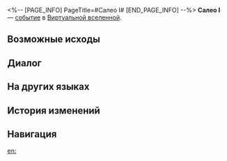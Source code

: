 <%-- [PAGE_INFO]
PageTitle=#Салео I#
[END_PAGE_INFO] --%>
{{Дополнить}}
{{ВВ Событие Инфобокс
|id                 = 11901
|Название           = 
|Изображение        = Событие ВВ Близнецы.png
|Испытание_в_вв     = Неизвестно
|Испытание_в_рое    = Неизвестно
|Испытание_в_зиш    = Неизвестно
|Испытание_в_рв     = 
|Испытание_в_облнеп = Неизвестно
|Требования         = 
|Пред               = 
|След               = 
|Упоминания         = 
|Порядок            = 082
|Порядок_рв         = 
}}
'''Салео I''' — [[Виртуальная вселенная/События|событие]] в [[Виртуальная вселенная|Виртуальной вселенной]].

==Возможные исходы==
{{Возможные исходы
|Выбор_1 = Избавиться от этих надоедливых соседей
|Результат_1 = Вступить в тяжёлый бой и получить за победу благословения 3★: 1, диковины: 2.
|Путь_1   = Эрудиция
|Режимы_1  = зиш

|Выбор_2 = Смешать две личности в одну
|Результат_2 = Получить случайное благословение, при этом все персонажи потеряют НР, равное 30% от их текущего НР.
|Путь_2   = Небытие
|Режимы_2  = рой

|Выбор_3 = Выбрать Салео
|Результат_3 = Получить 1 диковину, при этом все персонажи потеряют НР, равное 20% от их текущего НР.

|Выбор_4 = Выбрать Лео
|Результат_4 = Отказаться от диковины и получить благословение 2★.
|Режимы_4  = вв,зиш,рой

|Выбор_5 = Выбрать Лео
|Результат_5 = Отказаться от случайной диковины и получить случайных компонентов 1 или 2★: 4.
|Режимы_5  = облнеп
}}

==Диалог==
{{Диалог Начало}}
:{{tx}}
{{Диалог Конец}}

==На других языках==
{{На других языках
|en   = Saleo (I)
|zhs  = 萨里奥（其一）
|zht  = 薩李奧（其一）
|ja   = サリオ（その1）
|ko   = 살레오 (1)
|es   = Saleo (I)
|fr   = Saleo (I)
|ru   = Салео I
|th   = Saleo (1)
|vi   = Saleo (1)
|de   = Saleo (Teil 1)
|id   = Saleo (Bag. 1)
|pt   = Saleo (I)
}}

==История изменений==
{{История изменений|3.5}}

==Навигация==
{{События ВВ Навбокс}}

[[en:]]